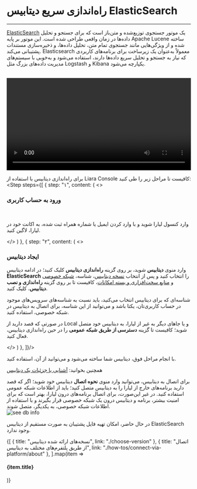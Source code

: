 
<Layout>
<Head>
<title>مستندات راه‌اندازی ElasticSearch  - لیارا</title>
</Head>

# راه‌اندازی سریع دیتابیس ElasticSearch
<hr className="mb-2" />

<a href="https://www.elastic.co/" className="text-[#2196f3] ">ElasticSearch</a> یک موتور جستجوی توزیع‌شده و متن‌باز است که برای جستجو و تحلیل داده‌ها در زمان واقعی طراحی شده است. این موتور بر پایه Apache Lucene ساخته شده و از ویژگی‌هایی مانند جستجوی تمام متن، تحلیل داده‌ها، و ذخیره‌سازی مستندات پشتیبانی می‌کند. Elasticsearch معمولاً به‌عنوان یک زیرساخت برای برنامه‌های کاربردی که نیاز به جستجو و تحلیل سریع داده‌ها دارند، استفاده می‌شود و به‌خوبی با سیستم‌های مدیریت داده‌های بزرگ مثل Logstash و Kibana یکپارچه می‌شود.

<br />
<video
src="https://files.liara.ir/liara/elastic/create-elastic.mp4"
controls="controls"
className="block w-full"
width="100%"
></video>
<br />

  برای راه‌اندازی دیتابیس با استفاده از <Link className="text-[#2196f3] " href="/references/console/about">Liara Console</Link> کافیست تا مراحل زیر را طی کنید:
  <Step  steps={[
{
  step: "۱",
  content: (
  <>
    <h3>ورود به حساب کاربری</h3>   
    <p>وارد <Link className="text-[#2196f3] " href="https://console.liara.ir">کنسول لیارا</Link> شوید و با وارد کردن ایمیل یا شماره همراه ثبت شده، به اکانت خود در لیارا، لاگین کنید.</p>
  </>
  )
  },
  {
  step: "۲",
  content: (
  <>
    <h3>ایجاد دیتابیس</h3>
    <p>
      وارد منوی <b>دیتابیس</b> شوید، بر روی گزینه <b>راه‌اندازی دیتابیس</b> کلیک کنید؛ در ادامه دیتابیس <b>ElasticSearch</b> را انتخاب کنید و پس از انتخاب <a href="./choose-version" className="text-[#2196f3] ">نسخه دیتابیس</a>، شناسه، <a href="/paas/details/private-network#set-private-network-for-app-and-db" className="text-[#2196f3] ">شبکه خصوصی</a> و <a href="/dbaas/details/plans/about" className="text-[#2196f3] ">منابع سخت‌افزاری و بسته امکانات</a>، کافیست تا بر روی گزینه <b>راه‌اندازی و نصب دیتابیس</b>، کلیک کنید. 
    </p>
    <div className="h-3" />
    <Alert variant="info">
    <p>
      شناسه‌ای که برای دیتابیس انتخاب می‌کنید، باید نسبت به شناسه‌های سرویس‌های موجود در حساب کاربری‌تان، یکتا باشد و می‌توانید از این شناسه، برای اتصال به دیتابیس در شبکه خصوصی، استفاده کنید.
    </p>
    </Alert>
    <Alert variant="info">
    <p>
      در صورتی که قصد دارید از Local و یا جاهای دیگر به غیر از لیارا، به دیتابیس خود متصل شوید؛ کافیست تا گزینه <b>دسترسی از طریق شبکه عمومی</b> را در حین راه‌اندازی دیتابیس، فعال کنید.
    </p>
    </Alert>
    <div className="h-1" />
  </>
  )
  },
]}/>
<div className="h-4" />
با انجام مراحل فوق، دیتابیس شما ساخته می‌شود و می‌توانید از آن، استفاده کنید.

<div className="h-1" />

<Alert variant="success">
    <p>
      همچنین بخوانید: <a href="/dbaas/details/about" className="text-[#2196f3] ">آشنایی با جزئیات یک دیتابیس</a>
    </p>
</Alert>
<div className="h-1" />
برای اتصال به دیتابیس، می‌توانید وارد منوی <b>نحوه اتصال</b> دیتابیس خود شوید؛ اگر که قصد دارید برنامه‌های خارج از لیارا را به دیتابیس متصل کنید؛ باید از اطلاعات شبکه عمومی استفاده کنید. در غیر این‌صورت، برای اتصال برنامه‌های درون لیارا، بهتر است که برای امنیت بیشتر، برنامه و دیتابیس درون یک شبکه خصوصی قرار بگیرند و با استفاده از اطلاعات شبکه خصوصی، به یکدیگر، متصل شوند.

<div className="h-2" />
<img src="https://files.liara.ir/liara/docs/connect-db-elasticsearch-info.png" alt="see db info"/>
<div className="h-2" />

<Alert variant="error">
    <p>
    در حال حاضر، امکان تهیه فایل پشتیبان به صورت مستقیم از دیتابیس ElasticSearch وجود ندارد.
    </p>
</Alert>
<Section id="see-also" title="همچنین بخوانید:" />

<div className='h-2' />
<div className="grid md:grid-cols-2 gap-4">
            {[
      {
        title: "نسخه‌های ارائه شده دیتابیس",
        link: "./choose-version"
      },
      {
        title: "اتصال از طریق پلتفرم‌های مختلف به دیتابیس",
        link: "./how-tos/connect-via-platform/about"
      },
  ].map(item =>
    <Link href={item.link}>
    <Card className="flex cursor-pointer w-full items-center justify-between">
        <div className="flex items-center gap-3">
        <h4>
            {item.title}
        </h4>
        </div>
        <GoArrowLeft className="ml-1" />
    </Card>
    </Link>
            )}
</div>

</Layout>